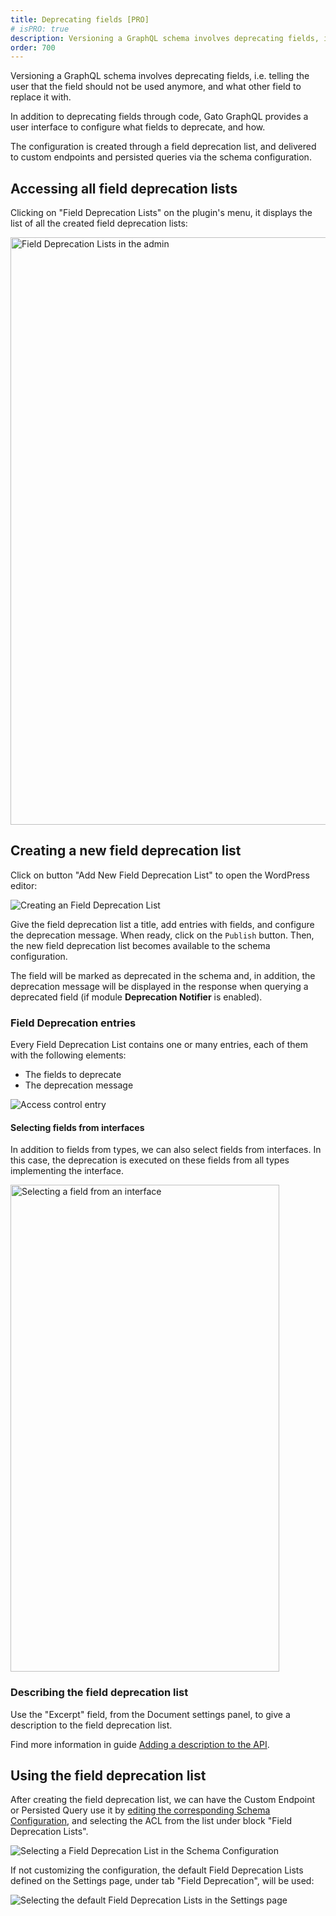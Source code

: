```yaml
---
title: Deprecating fields [PRO]
# isPRO: true
description: Versioning a GraphQL schema involves deprecating fields, i.e. telling the user that the field should not be used anymore, and what other field to replace it with.
order: 700
---
```


Versioning a GraphQL schema involves deprecating fields, i.e. telling the user that the field should not be used anymore, and what other field to replace it with.

In addition to deprecating fields through code, Gato GraphQL provides a user interface to configure what fields to deprecate, and how.

The configuration is created through a field deprecation list, and delivered to custom endpoints and persisted queries via the schema configuration.

## Accessing all field deprecation lists

Clicking on "Field Deprecation Lists" on the plugin's menu, it displays the list of all the created field deprecation lists:

<Image
  src="/assets/guides/upstream-pro/field-deprecation-lists.png"
  width="1024"
  height="940"
  alt="Field Deprecation Lists in the admin"
  caption="Field Deprecation Lists in the admin"
/>

## Creating a new field deprecation list

Click on button "Add New Field Deprecation List" to open the WordPress editor:

![Creating an Field Deprecation List](/assets/guides/upstream-pro/field-deprecation-list.png "Creating an Field Deprecation List")

Give the field deprecation list a title, add entries with fields, and configure the deprecation message. When ready, click on the `Publish` button. Then, the new field deprecation list becomes available to the schema configuration.

The field will be marked as deprecated in the schema and, in addition, the deprecation message will be displayed in the response when querying a deprecated field (if module **Deprecation Notifier** is enabled).

### Field Deprecation entries

Every Field Deprecation List contains one or many entries, each of them with the following elements:

- The fields to deprecate
- The deprecation message

![Access control entry](/assets/guides/upstream-pro/field-deprecation-entry.png "Access control entry")

#### Selecting fields from interfaces

In addition to fields from types, we can also select fields from interfaces. In this case, the deprecation is executed on these fields from all types implementing the interface.

<Image
  src="/assets/guides/upstream/selecting-field-from-interface.png"
  width="430"
  height="779"
  alt="Selecting a field from an interface"
  caption="Selecting a field from an interface"
/>

### Describing the field deprecation list

Use the "Excerpt" field, from the Document settings panel, to give a description to the field deprecation list.

Find more information in guide [Adding a description to the API](/guides/config/adding-a-description-to-the-api).

## Using the field deprecation list

After creating the field deprecation list, we can have the Custom Endpoint or Persisted Query use it by [editing the corresponding Schema Configuration](/guides/use/creating-a-schema-configuration), and selecting the ACL from the list under block "Field Deprecation Lists".

![Selecting a Field Deprecation List in the Schema Configuration](/assets/guides/upstream-pro/schema-config-field-deprecation-lists.png "Selecting a Field Deprecation List in the Schema Configuration")

If not customizing the configuration, the default Field Deprecation Lists defined on the Settings page, under tab "Field Deprecation", will be used:

![Selecting the default Field Deprecation Lists in the Settings page](/assets/guides/upstream-pro/settings-field-deprecation-lists.png "Selecting the default Field Deprecation Lists in the Settings page")
